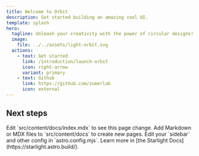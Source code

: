 ```yaml
---
title: Welcome to Orbit
description: Get started building an amazing cool UI.
template: splash
hero:
  tagline: Unleash your creativity with the power of circular designs!
  image:
    file: ../../assets/light-orbit.svg
  actions:
    - text: Get started
      link: /introduction/launch-orbit
      icon: right-arrow
      variant: primary
    - text: Github
      link: https://github.com/zumerlab
      icon: external
---
```



## Next steps

<CardGrid>
	<Card title="Update content" icon="pencil">
		Edit `src/content/docs/index.mdx` to see this page change.
	</Card>
	<Card title="Add new content" icon="add-document">
		Add Markdown or MDX files to `src/content/docs` to create new pages.
	</Card>
	<Card title="Configure your site" icon="setting">
		Edit your `sidebar` and other config in `astro.config.mjs`.
	</Card>
	<Card title="Read the docs" icon="open-book">
		Learn more in [the Starlight Docs](https://starlight.astro.build/).
	</Card>
</CardGrid>
